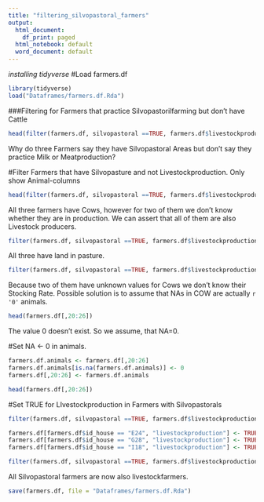 ```yaml
---
title: "filtering_silvopastoral_farmers"
output:
  html_document:
    df_print: paged
  html_notebook: default
  word_document: default
---
```




*installing tidyverse*
#Load farmers.df
```r
library(tidyverse)
load("Dataframes/farmers.df.Rda")
```

###Filtering for Farmers that practice Silvopastorilfarming but don't have Cattle
```r
head(filter(farmers.df, silvopastoral ==TRUE, farmers.df$livestockproduction==FALSE))
```

Why do three Farmers say they have Silvopastoral Areas but don't say they practice Milk or Meatproduction?

#Filter Farmers that have Silvopasture and not Livestockproduction. Only show Animal-columns
```r
head(filter(farmers.df, silvopastoral ==TRUE, farmers.df$livestockproduction==FALSE)[,20:26])
```
All three farmers have Cows, however for two of them we don't know whether they are in production. We can assert that all of them are also Livestock producers.
```r
filter(farmers.df, silvopastoral ==TRUE, farmers.df$livestockproduction==FALSE)[,"f1_area_pasture_wo_sps"]
```
All three have land in pasture.
```r
filter(farmers.df, silvopastoral ==TRUE, farmers.df$livestockproduction==FALSE)[,c("stocking_rate_total", "stocking_rate_pasture",  "stocking_rate_pasture_silvo")]

```
Because two of them have unknown values for Cows we don't know their Stocking Rate. Possible solution is to assume that NAs in COW are actually `r '0'` animals. 
```r
head(farmers.df[,20:26])
```

The value 0 doesn't exist. So we assume, that NA=0.  

#Set NA <- 0 in animals.
```r

farmers.df.animals <- farmers.df[,20:26]
farmers.df.animals[is.na(farmers.df.animals)] <- 0
farmers.df[,20:26] <- farmers.df.animals
```

```r
head(farmers.df[,20:26])
```


#Set TRUE for LIvestockproduction in Farmers with Silvopastorals
```r
filter(farmers.df, silvopastoral ==TRUE, farmers.df$livestockproduction==FALSE)[, c("id_house", "livestockproduction")] #<- TRUE
```
```r
farmers.df[farmers.df$id_house == "E24", "livestockproduction"] <- TRUE
farmers.df[farmers.df$id_house == "G28", "livestockproduction"] <- TRUE
farmers.df[farmers.df$id_house == "I18", "livestockproduction"] <- TRUE
```

```r

filter(farmers.df, silvopastoral ==TRUE, farmers.df$livestockproduction==FALSE)[, c("id_house", "livestockproduction")] #<- TRUE
```
All Silvopastoral farmers are now also livestockfarmers.

```r

save(farmers.df, file = "Dataframes/farmers.df.Rda")

```

